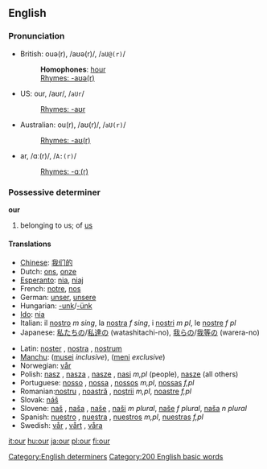 ==English==

{{rank|do|has|could|63|our|than|some|other}}

===Pronunciation===
*British: ouə(r), /aʊə(r)/, /<tt>aU@(r)</tt>/
*:'''Homophones''': [[hour]]
*:[[Rhymes:English:-aʊə(r)|Rhymes: -aʊə(r)]]
*US: our, /aʊr/, /<tt>aUr</tt>/
*:[[Rhymes:English:-aʊr|Rhymes: -aʊr]]
*Australian: ou(r), /aʊ(r)/, /<tt>aU(r)</tt>/<!-- my accent at least ([[User:Hippietrail|Hippietrail]] 13:38, 24 Feb 2004 (UTC)) -->
*:[[Rhymes:English:-aʊ(r)|Rhymes: -aʊ(r)]]
<!-- not sure about other dialects/accents and homophones involving our/hour -->
*ar, /ɑː(r)/, /<tt>A:(r)</tt>/
*:[[Rhymes:English:-ɑː(r)|Rhymes: -ɑː(r)]]

===Possessive determiner===
'''our'''
# belonging to us; of [[us]]

====Translations====
{{top}}
*[[Chinese]]: [[我们的]]
*Dutch: [[ons]], [[onze]]
*[[Esperanto]]: [[nia]], [[niaj]]
*French: [[notre]], [[nos]]
*German: [[unser]], [[unsere]]
*Hungarian: [[-unk]]/[[-ünk]]
*[[Ido]]: [[nia]]
*Italian: il [[nostro]] ''m sing'', la [[nostra]] ''f sing'', i [[nostri]] ''m pl'', le [[nostre]] ''f pl''
*Japanese: [[私たちの]]/[[私達の]] (watashitachi-no), [[我らの]]/[[我等の]] (warera-no)
{{mid}}
*Latin: [[noster]] {{m}}, [[nostra]] {{f}}, [[nostrum]] {{n}}
*[[Manchu]]: ([[musei]] ''inclusive''), ([[meni]] ''exclusive'')
*Norwegian: [[vår]]
*Polish: [[nasz]] {{m}}, [[nasza]] {{f}}, [[nasze]] {{n}}, [[nasi]] ''m,pl'' (people), [[nasze]] {{p}} (all others)
*Portuguese: [[nosso]] {{m}}, [[nossa]] {{f}}, [[nossos]] ''m,pl'', [[nossas]] ''f,pl''
*Romanian:[[nostru]] {{m}}, [[noastră]] {{f}}, [[noştrii]] ''m,pl'', [[noastre]] ''f,pl''
*Slovak: [[náš]]
*Slovene: [[naš]] {{m}}, [[naša]] {{f}}, [[naše]] {{n}}, [[naši]] ''m plural'', [[naše]] ''f plural'', [[naša]] ''n plural''
*Spanish: [[nuestro]] {{m}}, [[nuestra]] {{f}}, [[nuestros]] ''m,pl'', [[nuestras]] ''f,pl''
*Swedish: [[vår]] {{c}}, [[vårt]] {{n}}, [[våra]] {{p}}
{{bottom}}

[[Category:English determiners]]
[[Category:200 English basic words]]

[[it:our]]
[[hu:our]]
[[ja:our]]
[[pl:our]]
[[fi:our]]